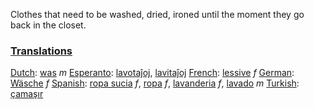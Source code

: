 Clothes that need to be washed, dried, ironed until the moment they go back in the closet.

===[[Translation]]s===

[[Dutch]]: [[was]] ''m''
[[Esperanto]]: [[lavotaĵoj]], [[lavitaĵoj]]
[[French]]: [[lessive]] ''f''
[[German]]: [[Wäsche]] ''f''
[[Spanish]]: [[ropa sucia]] ''f'', [[ropa]] ''f'', [[lavanderia]] ''f'', [[lavado]] ''m''
[[Turkish]]: [[çamaşır]]